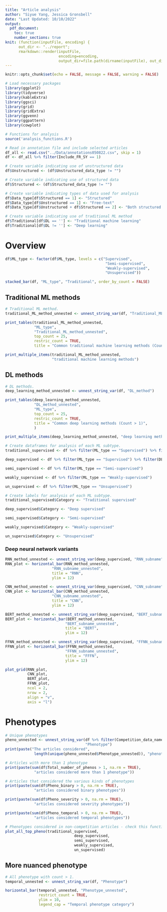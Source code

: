 ```yaml
---
title: "Article analysis"
author: "Siyue Yang, Jessica Gronsbell"
date: "Last Updated: 10/10/2022"
output: 
  pdf_document:
    toc: true
    number_sections: true
knit: (function(inputFile, encoding) {
      out_dir <- "../report";
      rmarkdown::render(inputFile,
                        encoding=encoding,
                        output_dir=file.path(dirname(inputFile), out_dir))})
---
```


```r
knitr::opts_chunk$set(echo = FALSE, message = FALSE, warning = FALSE)
```

```r
# Load necessary packages
library(ggplot2)
library(tidyverse)
library(kableExtra)
library(ggsci)
library(grid)
library(gridExtra)
library(ggvenn)
library(ggpattern)
library(cowplot)

# Functions for analysis
source('analysis_functions.R')
```

```r
# Read in annotation file and include selected articles
df_all <- read.csv("../Data/annotations050822.csv", skip = 1)
df <- df_all %>% filter(Include_FR_SY == 1)

# Create variable indicating use of unstructured data
df$Unstructured <- (df$Unstructured_data_type != "")

# Create variable indicating use of structured data
df$Structured <- (df$Structured_data_type != "")

# Create variable indicating types of data used for analysis
df$Data_type[df$Structured == 1] <- "Structured"
df$Data_type[df$Unstructured == 1] <- "Free-text"
df$Data_type[df$Unstructured + df$Structured == 2] <- "Both structured and free-text"

# Create variable indicating use of traditional ML method
df$Traditional[df$DL == ''] <- "Traditional machine learning"
df$Traditional[df$DL != ''] <- "Deep learning"
```

\clearpage

# Overview 

```r
df$ML_type <- factor(df$ML_type, levels = c("Supervised", 
                                             "Semi-supervised", 
                                             "Weakly-supervised", 
                                             "Unsupervised"))

stacked_bar(df, "ML_type", "Traditional", order_by_count = FALSE)
```

## Traditional ML methods 

```r
# Traditional ML method.
traditional_ML_method_unnested <- unnest_string_var(df, "Traditional_ML_method")

print_tables(traditional_ML_method_unnested, 
             "ML_type", 
             "Traditional_ML_method_unnested",
             top_count = 25, 
             restric_count = TRUE,
             title = "Common traditional machine learning methods (Count > 1)")

print_multiple_items(traditional_ML_method_unnested, 
                     "traditional machine learning methods")
```

## DL methods

```r
# DL methods. 
deep_learning_method_unnested <- unnest_string_var(df, "DL_method")

print_tables(deep_learning_method_unnested, 
             "DL_method_unnested", 
             "ML_type", 
             top_count = 25,
             restric_count = TRUE,
             title = "Common deep learning methods (Count > 1)", 
             )

print_multiple_items(deep_learning_method_unnested, "deep learning methods")
```


```r
# Create dataframes for analysis of each ML subtype.
traditional_supervised <- df %>% filter(ML_type == "Supervised") %>% filter(DL_method == '')

deep_supervised <- df %>% filter(ML_type == "Supervised") %>% filter(DL_method != '')

semi_supervised <- df %>% filter(ML_type == "Semi-supervised") 

weakly_supervised <- df %>% filter(ML_type == "Weakly-supervised") 

un_supervised <- df %>% filter(ML_type == "Unsupervised") 
```

```r
# Create labels for analysis of each ML subtype.
traditional_supervised$Category <- "Traditional supervised"

deep_supervised$Category <- "Deep supervised"

semi_supervised$Category <- "Semi-supervised"

weakly_supervised$Category <- "Weakly-supervised"

un_supervised$Category <- "Unsupervised"
```

### Deep neural network variants

```r
RNN_method_unnested <- unnest_string_var(deep_supervised, "RNN_subname")
RNN_plot <- horizontal_bar(RNN_method_unnested,
                     "RNN_subname_unnested",
                     title = "RNN",
                     ylim = 12)

CNN_method_unnested <- unnest_string_var(deep_supervised, "CNN_subname")
CNN_plot <- horizontal_bar(CNN_method_unnested,
                     "CNN_subname_unnested",
                     title = "CNN",
                     ylim = 12)

BERT_method_unnested <- unnest_string_var(deep_supervised, "BERT_subname")
BERT_plot <- horizontal_bar(BERT_method_unnested,
                           "BERT_subname_unnested",
                           title = "BERT",
                           ylim = 12)

FFNN_method_unnested <- unnest_string_var(deep_supervised, "FFNN_subname")
FFNN_plot <- horizontal_bar(FFNN_method_unnested,
                           "FFNN_subname_unnested",
                           title = "FFFN",
                           ylim = 12)

plot_grid(RNN_plot,
          CNN_plot,
          BERT_plot,
          FFNN_plot,
          ncol = 2, 
          nrow = 2,
          align = "v",
          axis = "l")
```

\clearpage 
# Phenotypes

```r
# Unique phenotypes
pheno_unnested <- unnest_string_var(df %>% filter(Competition_data_name == ""),
                                    "Phenotype")
print(paste("The articles considered", 
             length(unique(pheno_unnested$Phenotype_unnested)), "phenotypes"))

# Articles with more than 1 phenotype
print(paste(sum(df$Total_number_of_phenos > 1, na.rm = TRUE),
             "articles considered more than 1 phenotype"))

# Articles that considered the various kinds of phenotypes
print(paste(sum(df$Pheno_binary > 0, na.rm = TRUE),
             "articles considered binary phenotypes"))

print(paste(sum(df$Pheno_severity > 0, na.rm = TRUE),
             "articles considered severity phenotypes"))

print(paste(sum(df$Pheno_temporal > 0, na.rm = TRUE),
             "articles considered temporal phenotypes"))
```

```r
# Phenotypes considered in non-competition articles - check this function
plot_all_top_pheno(traditional_supervised,
                               deep_supervised,
                               semi_supervised,
                               weakly_supervised,
                               un_supervised)
```

## More nuanced phenotype

```r
# All phenotype with count > 1.
temporal_unnested <- unnest_string_var(df, "Phenotype")

horizontal_bar(temporal_unnested, "Phenotype_unnested", 
               restrict_count = TRUE,
               ylim = 10,
               legend_cap = "Temporal phenotype category")
```
